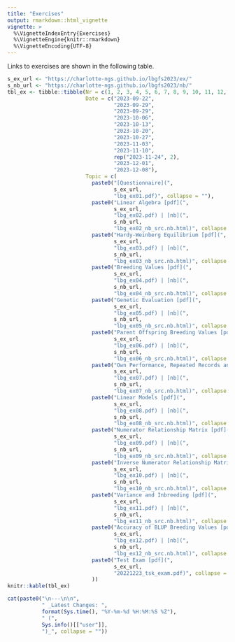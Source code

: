 ```yaml
---
title: "Exercises"
output: rmarkdown::html_vignette
vignette: >
  %\VignetteIndexEntry{Exercises}
  %\VignetteEngine{knitr::rmarkdown}
  %\VignetteEncoding{UTF-8}
---
```


Links to exercises are shown in the following table.

```r
s_ex_url <- "https://charlotte-ngs.github.io/lbgfs2023/ex/"
s_nb_url <- "https://charlotte-ngs.github.io/lbgfs2023/nb/"
tbl_ex <- tibble::tibble(Nr = c(1, 2, 3, 4, 5, 6, 7, 8, 9, 10, 11, 12, 13),
                         Date = c("2023-09-22",
                                  "2023-09-29",
                                  "2023-09-29",
                                  "2023-10-06",
                                  "2023-10-13",
                                  "2023-10-20",
                                  "2023-10-27",
                                  "2023-11-03",
                                  "2023-11-10",
                                  rep("2023-11-24", 2),
                                  "2023-12-01",
                                  "2023-12-08"),
                         Topic = c(
                           paste0("[Questionnaire](", 
                                  s_ex_url, 
                                  "lbg_ex01.pdf)", collapse = ""),
                           paste0("Linear Algebra [pdf](", 
                                  s_ex_url, 
                                  "lbg_ex02.pdf) | [nb](", 
                                  s_nb_url, 
                                  "lbg_ex02_nb_src.nb.html)", collapse = ""),
                           paste0("Hardy-Weinberg Equilibrium [pdf](",
                                  s_ex_url,
                                  "lbg_ex03.pdf) | [nb](",
                                  s_nb_url,
                                  "lbg_ex03_nb_src.nb.html)", collapse = ""),
                           paste0("Breeding Values [pdf](",
                                  s_ex_url,
                                  "lbg_ex04.pdf) | [nb](",
                                  s_nb_url,
                                  "lbg_ex04_nb_src.nb.html)", collapse = ""),
                           paste0("Genetic Evaluation [pdf](",
                                  s_ex_url,
                                  "lbg_ex05.pdf) | [nb](",
                                  s_nb_url,
                                  "lbg_ex05_nb_src.nb.html)", collapse = ""),
                           paste0("Parent Offspring Breeding Values [pdf](",
                                  s_ex_url,
                                  "lbg_ex06.pdf) | [nb](",
                                  s_nb_url,
                                  "lbg_ex06_nb_src.nb.html)", collapse = ""),
                           paste0("Own Performance, Repeated Records and Progeny Records [pdf](",
                                  s_ex_url,
                                  "lbg_ex07.pdf) | [nb](",
                                  s_nb_url, 
                                  "lbg_ex07_nb_src.nb.html)", collapse = ""),
                           paste0("Linear Models [pdf](",
                                  s_ex_url,
                                  "lbg_ex08.pdf) | [nb](",
                                  s_nb_url,
                                  "lbg_ex08_nb_src.nb.html)", collapse = ""),
                           paste0("Numerator Relationship Matrix [pdf](",
                                  s_ex_url,
                                  "lbg_ex09.pdf) | [nb](",
                                  s_nb_url,
                                  "lbg_ex09_nb_src.nb.html)", collapse = ""),
                           paste0("Inverse Numerator Relationship Matrix [pdf](",
                                  s_ex_url,
                                  "lbg_ex10.pdf) | [nb](",
                                  s_nb_url,
                                  "lbg_ex10_nb_src.nb.html)", collapse = ""),
                           paste0("Variance and Inbreeding [pdf](",
                                  s_ex_url,
                                  "lbg_ex11.pdf) | [nb](", 
                                  s_nb_url, 
                                  "lbg_ex11_nb_src.nb.html)", collapse = ""),
                           paste0("Accuracy of BLUP Breeding Values [pdf](",
                                  s_ex_url, 
                                  "lbg_ex12.pdf) | [nb](",
                                  s_nb_url,
                                  "lbg_ex12_nb_src.nb.html)", collapse = ""),
                           paste0("Test Exam [pdf](",
                                  s_ex_url,
                                  "20221223_tsk_exam.pdf)", collapse = "")
                           ))
knitr::kable(tbl_ex)
```


```r
cat(paste0("\n---\n\n", 
           " _Latest Changes: ", 
           format(Sys.time(), "%Y-%m-%d %H:%M:%S %Z"), 
           " (", 
           Sys.info()[["user"]], 
           ")_", collapse = ""))
```


